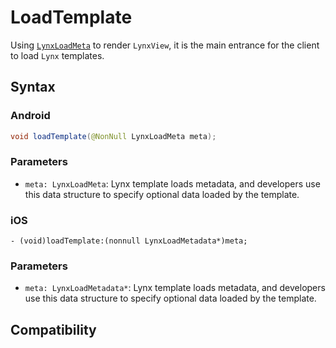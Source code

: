 # LoadTemplate

Using [`LynxLoadMeta`](../lynx-load-meta.mdx) to render `LynxView`, it is the main entrance for the client to load `Lynx` templates.

## Syntax

### Android

```java
void loadTemplate(@NonNull LynxLoadMeta meta);
```

### Parameters

- `meta: LynxLoadMeta`: Lynx template loads metadata, and developers use this data structure to specify optional data loaded by the template.

### iOS

```objc
- (void)loadTemplate:(nonnull LynxLoadMetadata*)meta;
```

### Parameters

- `meta: LynxLoadMetadata*`: Lynx template loads metadata, and developers use this data structure to specify optional data loaded by the template.

## Compatibility


<LegacyCompatTable metadata="lynx-native-api/lynx-view/load-template" />
